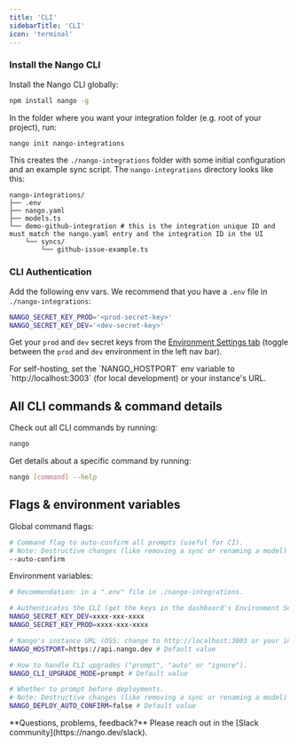 ```yaml
---
title: 'CLI'
sidebarTitle: 'CLI'
icon: 'terminal'
---
```


### Install the Nango CLI

Install the Nango CLI globally:
```bash
npm install nango -g
```

In the folder where you want your integration folder (e.g. root of your project), run:
```bash
nango init nango-integrations
```

This creates the `./nango-integrations` folder with some initial configuration and an example
sync script. The `nango-integrations` directory looks like this:
```
nango-integrations/
├── .env
├── nango.yaml
├── models.ts
└── demo-github-integration # this is the integration unique ID and must match the nango.yaml entry and the integration ID in the UI
    └── syncs/
        └── github-issue-example.ts
```

### CLI Authentication

Add the following env vars. We recommend that you have a `.env` file in `./nango-integrations`:
```bash
NANGO_SECRET_KEY_PROD='<prod-secret-key>'
NANGO_SECRET_KEY_DEV='<dev-secret-key>'
```

Get your `prod` and `dev` secret keys from the [Environment Settings tab](https://app.nango.dev/environment-settings) (toggle between the `prod` and `dev` environment in the left nav bar).

<Info>
For self-hosting, set the `NANGO_HOSTPORT` env variable to `http://localhost:3003` (for local development) or your instance's URL.
</Info>

## All CLI commands & command details

Check out all CLI commands by running:
```bash
nango
```

Get details about a specific command by running:
```bash
nango [command] --help
```

## Flags & environment variables

Global command flags:

```bash
# Command flag to auto-confirm all prompts (useful for CI).
# Note: Destructive changes (like removing a sync or renaming a model) requires confirmation, even when --auto-confirm is set. To bypass this restriction, the --allow-destructive flag can be passed to nango deploy.
--auto-confirm
```

Environment variables:
```bash
# Recommendation: in a ".env" file in ./nango-integrations.

# Authenticates the CLI (get the keys in the dashboard's Environment Settings).
NANGO_SECRET_KEY_DEV=xxxx-xxx-xxxx
NANGO_SECRET_KEY_PROD=xxxx-xxx-xxxx

# Nango's instance URL (OSS: change to http://localhost:3003 or your instance URL).
NANGO_HOSTPORT=https://api.nango.dev # Default value

# How to handle CLI upgrades ("prompt", "auto" or "ignore").
NANGO_CLI_UPGRADE_MODE=prompt # Default value

# Whether to prompt before deployments.
# Note: Destructive changes (like removing a sync or renaming a model) requires confirmation, even when NANGO_DEPLOY_AUTO_CONFIRM is set to true. To bypass this restriction, the --allow-destructive flag can be passed to nango deploy.
NANGO_DEPLOY_AUTO_CONFIRM=false # Default value
```

<Tip>
**Questions, problems, feedback?** Please reach out in the [Slack community](https://nango.dev/slack).
</Tip>

